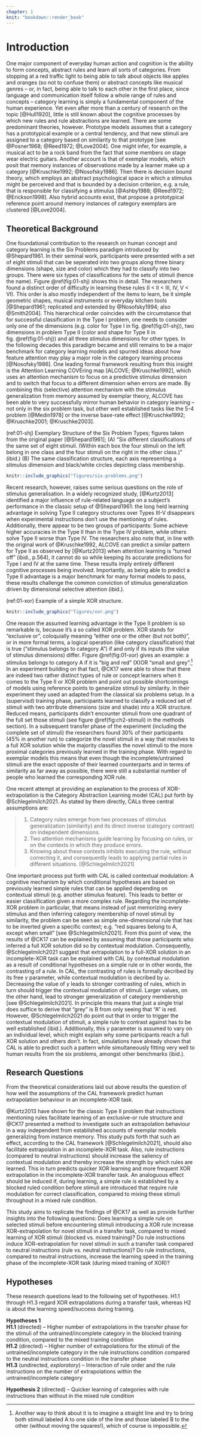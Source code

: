 ```yaml
---
chapter: 1
knit: "bookdown::render_book"
---
```


<!--
The following line is required to re-set page numbering after preliminary material. Do not remove
-->
\clearpage\pagenumbering{arabic}\setcounter{page}{1}


# Introduction {#ch:intro}

One major component of everyday human action and cognition is the ability to form concepts, abstract rules and learn all sorts of categories. From stopping at a red traffic light to being able to talk about objects like apples and oranges (so not to confuse them) or abstract concepts like musical genres -- or, in fact, being able to talk to each other in the first place, since language and communication itself follow a whole range of rules and concepts -- category learning is simply a fundamental component of the human experience. Yet even after more than a century of research on the topic [@Hull1920], little is still known about the cognitive processes by which new rules and rule abstractions are learned. There are some predominant theories, however. Prototype models assumes that a category has a prototypical example or a central tendency, and that new stimuli are assigned to a category based on similarity to that prototype [see @Posner1968; @Reed1972; @Love2004]. One might infer, for example, a musical act to be a rock band from the fact that some members on stage wear electric guitars. Another account is that of exemplar models, which posit that memory instances of observations made by a learner make up a category [@Kruschke1992; @Nosofsky1986]. Then there is decision bound theory, which employs an abstract psychological space in which a stimulus might be perceived and that is bounded by a decision criterion, e.g. a rule, that is responsible for classifying a stimulus [@Ashby1988; @Reed1972; @Erickson1998]. Also hybrid accounts exist, that propose a prototypical reference point around memory instances of category exemplars are clustered [@Love2004].

## Theoretical Background

One foundational contribution to the research on human concept and category learning is the Six Problems paradigm introduced by @Shepard1961. In their seminal work, participants were presented with a set of eight stimuli that can be seperated into two groups along three binary dimensions (shape, size and color) which they had to classify into two groups. There were six types of classifications for the sets of stimuli (hence the name). Figure \@ref(fig:01-shj) shows this in detail. The researchers found a distinct order of difficulty in learning these rules (I < II < III, IV, V < VI). This order is also mostly independent of the items to learn, be it simple geometric shapes, musical instruments or everyday kitchen tools [@Shepard1961; replicated and extended by @Nosofsky1994; also @Smith2004]. This hierarchical order coincides with the circumstance that for successful classification in the Type I problem, one needs to consider only one of the dimensions (e.g. color for Type I in fig. \@ref(fig:01-shj)), two dimensions in problem Type II (color and shape for Type II in fig. \@ref(fig:01-shj)) and all three stimulus dimensions for other types. In the following decades this paradigm became and still remains to be a major benchmark for category learning models and spurred ideas about how feature attention may play a major role in the category learning process [@Nosofsky1986]. One leading formal framework resulting from this insight is the Attention Learning COVEring map [ALCOVE; @Kruschke1992], which uses an attention mechanism to focus on a predictive stimulus dimension and to switch that focus to a different dimension when errors are made. By combining this (selective) attention mechanism with the stimulus generalization from memory assumed by exemplar theory, ALCOVE has been able to very successfully mirror human behavior in category learning -- not only in the six problem task, but other well established tasks like the 5-4 problem [@Medin1978] or the inverse base-rate effect [@Kruschke1992; @Kruschke2001; @Kruschke2003].


(ref:01-shj) Exemplary Structure of the Six Problem Types; figures taken from the original paper [@Shepard1961]; (A) "Six different classifications of the same set of eight stimuli. (Within each box the four stimuli on the left belong in one class and the four stimuli on the right in the other class.)" (ibid.) (B) The same classification structure, each axis representing a stimulus dimension and black/white circles depicting class membership.

```r
knitr::include_graphics("figures/six-problems.png")
```

Recent research, however, raises some serious questions on the role of stimulus generalisation. In a widely recognized study, [@Kurtz2013] identified a major influence of rule-related language on a subject's performance in the classic setup of @Shepard1961: the long held learning advantage in solving Type II category structures over Types III-V disappears when experimental instructions don't use the mentioning of rules. Additionally, there appear to be two groups of participants: Some achieve higher accuracies in the Type II than in the Type IV problem, while others solve Type II worse than Type IV. The researchers also note that, in line with the original work of @Kruschke1992, ALCOVE can predict a similar pattern for Type II as observed by [@Kurtz2013] when attention learning is "turned off" (ibid., p.564), it cannot do so while keeping its accurate predictions for Type I and IV at the same time. These results imply entirely different cognitive processes being involved. Importantly, as being able to predict a Type II advantage is a major benchmark for many formal models to pass, these results challenge the common conviction of stimulus generalization driven by dimensional selective attention (ibid.).

(ref:01-xor) Example of a simple XOR structure.

```r
knitr::include_graphics("figures/xor.png")
```

One reason the assumed learning advantage in the Type II problem is so remarkable is, because it's a so called XOR problem. XOR stands for "exclusive or", coloquially meaning "either one or the other (but not both)", or in more formal terms, a logical operation (like category classification) that is true ("stimulus belongs to category A") if and only if its inputs (the value of stimulus dimensions) differ. Figure \@ref(fig:01-xor) gives an example: a stimulus belongs to category A if it is "big and red" (X)OR "small and grey".^[Another way to think about it is to imagine a straight line and try to bring both stimuli labeled A to one side of the line and those labeled B to the other (without moving the squares!), which of course is impossible.] In an experiment building on that fact, @CK17 were able to show that there are indeed two rather distinct types of rule or concept learners when it comes to the Type II or XOR problem and point out possible shortcomings of models using reference points to generalize stimuli by similarity. In their experiment they used an adapted from the classical six problems setup. In a (supervisd) training phase, participants learned to classify a reduced set of stimuli with two atrribute dimensions (size and shade) into a XOR structure. Reduced means, participants didn't encounter stimuli from one quadrant of the full set those stimuli (see figure \@ref(fig:ch2-stimuli) in the methods section). In a subsequent transfer phase of the experiment (including the complete set of stimuli) the researchers found 30% of their participants (45% in another run) to categorize the novel stimuli in a way that resolves to a full XOR solution while the majority classifies the novel stimuli to the more proximal categories previously learned in the training phase. With regard to exemplar models this means that even though the incomplete/untrained stimuli are the exact opposite of their learned counterparts and in terms of similarity as far away as possible, there were still a substantial number of people who learned the corresponding XOR rule. 

One recent attempt at providing an explanation to the process of XOR-extrapolation is the Category Abstraction Learning model (CAL) put forth by @Schlegelmilch2021. As stated by them directly, CALs three central assumptions are:

> 1. Category rules emerge from two processes of stimulus generalization (similarity) and its direct inverse (category contrast) on independent dimensions. 
> 2. Two attention mechanisms guide learning by focusing on rules, or on the contexts in which they produce errors. 
> 3. Knowing about these contexts inhibits executing the rule, without correcting it, and consequently leads to applying partial rules in different situations. [@Schlegelmilch2021]

One important process put forth with CAL is called contextual modulation: A cognitive mechanism by which conditional hypotheses are based on previously learned simple rules that can be applied depending on contextual stimuli (e.g. another stimulus feature). This leads to better or easier classification given a more complex rule. Regarding the incomplete-XOR problem in particular, that means instead of just memorizing every stimulus and then inferring category membership of novel stimuli by similarity, the problem can be seen as simple one-dimensional rule that has to be inverted given a specific context; e.g. "red squares belong to A, except when small" [see @Schlegelmilch2021]. From this point of view, the results of @CK17 can be explained by assuming that those participants who inferred a full XOR solution did so by contextual modulation. Consequently, @Schlegelmilch2021 suggest that extrapolation to a full-XOR solution in an incomplete-XOR task can be explained with CAL by contextual modulation as a result of conditional hypotheses on a simple rule or in other words, the contrasting of a rule. In CAL, the contrasting of rules is formally decribed by its free $\gamma$ parameter, while contextual modulation is decribed by $\omega$. Decreasing the value of $\gamma$ leads to stronger contrasting of rules, which in turn should trigger the contextual modulation of stimuli. Larger values, on the other hand, lead to stronger generalization of category membership [see @Schlegelmilch2021]. In principle this means that just a single trial does suffice to derive that "grey" is B from only seeing that "A" is red. However, @Schlegelmilch2021 do point out that in order to trigger the contextual modulation of stimuli, a simple rule to contrast against has to be well established (ibid.). Additionally, this $\gamma$ parameter is assumed to vary on an individual level, which might explain why some participants reach a full XOR solution and others don't. In fact, simulations have already shown that CAL is able to predict such a pattern while simultaneously fitting very well to human results from the six problems, amongst other benchmarks (ibid.). 


## Research Questions

From the theoretical considerations laid out above results the question of how well the assumptions of the CAL framework predict human extrapolation behaviour in an incomplete-XOR task.

@Kurtz2013 have shown for the classic Type II problem that instructions mentioning rules facilitate learning of an exclusive-or rule structure and @CK17 presented a method to investigate such an extrapolation behaviour in a way independent from established accounts of exemplar models generalizing from instance memory. This study puts forth that such an effect, according to the CAL framework [@Schlegelmilch2021], should also facilitate extrapolation in an incomplete-XOR task. Also, rule instructions (compared to neutral instructions) should increase the saliency of contextual modulation and thereby increase the strength by which rules are learned. This in turn predicts quicker XOR learning and more frequent XOR extrapolation in the incomplete-XOR transfer task. An analoguous effect should be induced if, during learning, a simple rule is established by a blocked ruled condition before stimuli are introduced that require rule modulation for correct classification, compared to mixing these stimuli throughout in a mixed rule condition.

This study aims to replicate the findings of @CK17 as well as provide further insights into the following questions: Does learning a simple rule on selected stimuli before encountering stimuli introducing a XOR rule increase XOR-extrapolation for novel stimuli in a transfer task, compared to mixed learning of XOR stimuli (blocked vs. mixed training)? Do rule instructions induce XOR-extrapolation for novel stimuli in such a transfer task compared to neutral instructions (rule vs. neutral instructions)? Do rule instructions, compared to neutral instructions, increase the learning speed in the training phase of the incomplete-XOR task (during mixed training of XOR)?


## Hypotheses {#01-hypotheses}

These research questions lead to the following set of hypotheses. H1.1 through H1.3 regard XOR extrapolations during a transfer task, whereas H2 is about the learning speed/success during training.

**Hypotheses 1**  
**H1.1** (directed) -- Higher number of extrapolations in the transfer phase for the stimuli of the untrained/incomplete category in the blocked training condition, compared to the mixed training condition  
**H1.2** (directed) -- Higher number of extrapolations for the stimuli of the untrained/incomplete category in the rule instructions condition compared to the neutral instructions condition in the transfer phase  
**H1.3** (undirected, _exploratory_) -- Interaction of rule order and the rule instructions on the number of extrapolations within the untrained/incomplete category

**Hypothesis 2** (directed) -- Quicker learning of categories with rule instructions than without in the mixed rule condition

<!-- **Exploration**: Additionally we will look at how certain people are in their categorical decisions, asking them -->